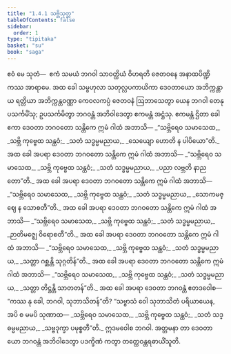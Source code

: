 ```yaml
---
title: "1.4.1 သဗ္ဘိသုတ္တ"
tableOfContents: false
sidebar:
  order: 1
type: "tipitaka"
basket: "su"
book: "saga"
---
```



<DynamicBreadcrumb />

<Division number="31" book="saga">

<Paragraph number="127" book="saga">
ဧဝံ မေ သုတံ—  ဧကံ သမယံ ဘဂဝါ သာဝတ္ထိယံ ဝိဟရတိ ဇေတဝနေ အနာထပိဏ္ဍိကဿ အာရာမေ. အထ ခေါ သမ္ဗဟုလာ သတုလ္လပကာယိကာ ဒေဝတာယော အဘိက္ကန္တာယ ရတ္တိယာ အဘိက္ကန္တဝဏ္ဏာ ကေဝလကပ္ပံ ဇေတဝနံ ဩဘာသေတွာ ယေန ဘဂဝါ တေနုပသင်္ကမိံသု; ဥပသင်္ကမိတွာ ဘဂဝန္တံ အဘိဝါဒေတွာ ဧကမန္တံ အဋ္ဌံသု. ဧကမန္တံ ဌိတာ ခေါ ဧကာ ဒေဝတာ ဘဂဝတော သန္တိကေ ဣမံ ဂါထံ အဘာသိ—
</Paragraph>

<Paragraph number="128" type="verses" book="saga">
_“သဗ္ဘိရေဝ သမာသေထ,_  
_သဗ္ဘိ ကုဗ္ဗေထ သန္ထဝံ;_  
_သတံ သဒ္ဓမ္မမညာယ,_  
_သေယျော ဟောတိ န ပါပိယော”တိ._  

</Paragraph>

<Paragraph number="129" book="saga">
အထ ခေါ အပရာ ဒေဝတာ ဘဂဝတော သန္တိကေ ဣမံ ဂါထံ အဘာသိ—
</Paragraph>

<Paragraph number="130" type="verses" book="saga">
_“သဗ္ဘိရေဝ သမာသေထ,_  
_သဗ္ဘိ ကုဗ္ဗေထ သန္ထဝံ;_  
_သတံ သဒ္ဓမ္မမညာယ,_  
_ပညာ လဗ္ဘတိ နာညတော”တိ._  

</Paragraph>

<Paragraph number="131" book="saga">
အထ ခေါ အပရာ ဒေဝတာ ဘဂဝတော သန္တိကေ ဣမံ ဂါထံ အဘာသိ—
</Paragraph>

<Paragraph number="132" type="verses" book="saga">
_“သဗ္ဘိရေဝ သမာသေထ,_  
_သဗ္ဘိ ကုဗ္ဗေထ သန္ထဝံ;_  
_သတံ သဒ္ဓမ္မမညာယ,_  
_သောကမဇ္ဈေ န သောစတီ”တိ._  

</Paragraph>

<Paragraph number="133" book="saga">
အထ ခေါ အပရာ ဒေဝတာ ဘဂဝတော သန္တိကေ ဣမံ ဂါထံ အဘာသိ—
</Paragraph>

<Paragraph number="134" type="verses" book="saga">
_“သဗ္ဘိရေဝ သမာသေထ,_  
_သဗ္ဘိ ကုဗ္ဗေထ သန္ထဝံ;_  
_သတံ သဒ္ဓမ္မမညာယ,_  
_ဉာတိမဇ္ဈေ ဝိရောစတီ”တိ._  

</Paragraph>

<Paragraph number="135" book="saga">
အထ ခေါ အပရာ ဒေဝတာ ဘဂဝတော သန္တိကေ ဣမံ ဂါထံ အဘာသိ—
</Paragraph>

<Paragraph number="136" type="verses" book="saga">
_“သဗ္ဘိရေဝ သမာသေထ,_  
_သဗ္ဘိ ကုဗ္ဗေထ သန္ထဝံ;_  
_သတံ သဒ္ဓမ္မမညာယ,_  
_သတ္တာ ဂစ္ဆန္တိ သုဂ္ဂတိန်”တိ._  

</Paragraph>

<Paragraph number="137" book="saga">
အထ ခေါ အပရာ ဒေဝတာ ဘဂဝတော သန္တိကေ ဣမံ ဂါထံ အဘာသိ—
</Paragraph>

<Paragraph number="138" type="verses" book="saga">
_“သဗ္ဘိရေဝ သမာသေထ,_  
_သဗ္ဘိ ကုဗ္ဗေထ သန္ထဝံ;_  
_သတံ သဒ္ဓမ္မမညာယ,_  
_သတ္တာ တိဋ္ဌန္တိ သာတတန်”တိ._  

</Paragraph>

<Paragraph number="139" book="saga">
အထ ခေါ အပရာ ဒေဝတာ ဘဂဝန္တံ ဧတဒဝေါစ—  “ကဿ နု ခေါ, ဘဂဝါ, သုဘာသိတန်”တိ?
</Paragraph>

<Paragraph number="140" book="saga">
“သဗ္ဗာသံ ဝေါ သုဘာသိတံ ပရိယာယေန, အပိ စ မမပိ သုဏာထ—
</Paragraph>

<Paragraph number="141" type="verses" book="saga">
_သဗ္ဘိရေဝ သမာသေထ,_  
_သဗ္ဘိ ကုဗ္ဗေထ သန္ထဝံ;_  
_သတံ သဒ္ဓမ္မမညာယ,_  
_သဗ္ဗဒုက္ခာ ပမုစ္စတီ”တိ._  

</Paragraph>

<Paragraph number="142" book="saga">
ဣဒမဝေါစ ဘဂဝါ. အတ္တမနာ တာ ဒေဝတာယော ဘဂဝန္တံ အဘိဝါဒေတွာ ပဒက္ခိဏံ ကတွာ တတ္ထေဝန္တရဓာယိံသူတိ.
</Paragraph>
</Division>